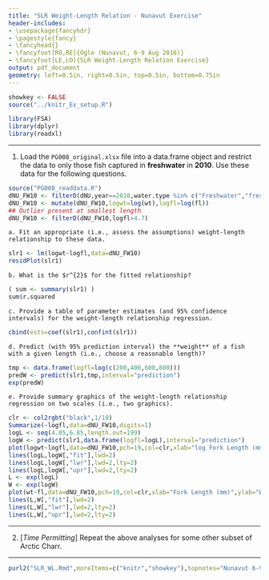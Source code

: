 ```yaml
---
title: "SLR Weight-Length Relation - Nunavut Exercise"
header-includes:
- \usepackage{fancyhdr}
- \pagestyle{fancy}
- \fancyhead{}
- \fancyfoot[RO,RE]{Ogle (Nunavut, 6-9 Aug 2016)}
- \fancyfoot[LE,LO]{SLR Weight-Length Relation Exercise}
output: pdf_document
geometry: left=0.5in, right=0.5in, top=0.5in, bottom=0.75in
---
```


```r
showkey <- FALSE
source("../knitr_Ex_setup.R")
```
```r
library(FSA)
library(dplyr)
library(readxl)
```

----

1. Load the `PG008_original.xlsx` file into a data.frame object and restrict the data to only those fish captured in **freshwater** in **2010**.  Use these data for the following questions.
```r
source("PG008_readdata.R")
dNU_FW10 <- filterD(dNU,year==2010,water.type %in% c("Freshwater","freshwater"))
dNU_FW10 <- mutate(dNU_FW10,logwt=log(wt),logfl=log(fl))
## Outlier present at smallest length
dNU_FW10 <- filterD(dNU_FW10,logfl>4.7)
```

    a. Fit an appropriate (i.e., assess the assumptions) weight-length relationship to these data.
```r
slr1 <- lm(logwt~logfl,data=dNU_FW10)
residPlot(slr1)
```

    b. What is the $r^{2}$ for the fitted relationship?
```r
( sum <- summary(slr1) )
sum$r.squared
```

    c. Provide a table of parameter estimates (and 95% confidence intervals) for the weight-length relationship regression.
```r
cbind(ests=coef(slr1),confint(slr1))
```

    d. Predict (with 95% prediction interval) the **weight** of a fish with a given length (i.e., choose a reasonable length)?
```r
tmp <- data.frame(logfl=log(c(200,400,600,800)))
predW <- predict(slr1,tmp,interval="prediction")
exp(predW)
```

    e. Provide summary graphics of the weight-length relationship regression on two scales (i.e., two graphics).

```r
clr <- col2rgbt("black",1/10)
Summarize(~logfl,data=dNU_FW10,digits=1)
logL <- seq(4.85,6.85,length.out=199)
logW <- predict(slr1,data.frame(logfl=logL),interval="prediction")
plot(logwt~logfl,data=dNU_FW10,pch=19,col=clr,xlab="log Fork Length (mm)",ylab="log Weight (g)")
lines(logL,logW[,"fit"],lwd=2)
lines(logL,logW[,"lwr"],lwd=2,lty=2)
lines(logL,logW[,"upr"],lwd=2,lty=2)
L <- exp(logL)
W <- exp(logW)
plot(wt~fl,data=dNU_FW10,pch=19,col=clr,xlab="Fork Length (mm)",ylab="Weight (g)")
lines(L,W[,"fit"],lwd=2)
lines(L,W[,"lwr"],lwd=2,lty=2)
lines(L,W[,"upr"],lwd=2,lty=2)
```

----

2. [*Time Permitting*] Repeat the above analyses for some other subset of Arctic Charr.

----

```r
purl2("SLR_WL.Rmd",moreItems=c("knitr","showkey"),topnotes="Nunavut 6-9-Aug-16")
```
